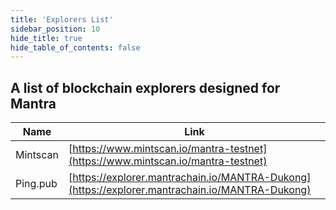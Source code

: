 ```yaml
---
title: 'Explorers List'
sidebar_position: 10
hide_title: true
hide_table_of_contents: false
---
```



<PageTitle iconUrl="img/mantra-icon.svg" title="Mantra Explorers List" />

## A list of blockchain explorers designed for Mantra

| Name             | Link |
| ---------------- | ---- |
| Mintscan | [https://www.mintscan.io/mantra-testnet](https://www.mintscan.io/mantra-testnet) |
| Ping.pub | [https://explorer.mantrachain.io/MANTRA-Dukong](https://explorer.mantrachain.io/MANTRA-Dukong) |
